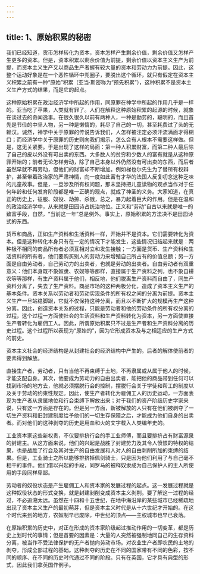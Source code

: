 ```yaml
---
---
---
```

title: 1、原始积累的秘密
---




我们已经知道，货币怎样转化为资本，资本怎样产生剩余价值，剩余价值又怎样产生更多的资本。但是，资本积累以剩余价值为前提，剩余价值以资本主义生产为前提，而资本主义生产又以商品生产者握有较大量的资本和劳动力为前提。因此，这整个运动好象是在一个恶性循环中兜圈子，要脱出这个循环，就只有假定在资本主义积累之前有一种“原始”积累（亚当·斯密称为“预先积累”），这种积累不是资本主义生产方式的结果，而是它的起点。

这种原始积累在政治经济学中所起的作用，同原罪在神学中所起的作用几乎是一样的。亚当吃了苹果，人类就有罪了。人们在解释这种原始积累的起源的时候，就象在谈过去的奇闻逸事。在很久很久以前有两种人，一种是勤劳的，聪明的，而且首先是节俭的中坚人物，另一种是懒惰的，耗尽了自己的一切，甚至耗费过了头的无赖汉。诚然，神学中关于原罪的传说告诉我们，人怎样被注定必须汗流满面才得糊口；而经济学中关于原罪的历史则向我们揭示，怎么会有人根本不需要这样做。但是，这无关紧要。于是出现了这样的局面：第一种人积累财富，而第二种人最后除了自己的皮以外没有可出卖的东西。大多数人的贫穷和少数人的富有就是从这种原罪开始的；前者无论怎样劳动，除了自己本身以外仍然没有可出卖的东西，而后者虽然早就不再劳动，但他们的财富却不断增加。例如梯也尔先生为了替所有权辩护，甚至带着政治家的严肃神情，向一度如此富有才华的法国人反复叨念这种乏味的儿童故事。但是，一旦涉及所有权问题，那末坚持把儿童读物的观点当作对于任何年龄和任何发育阶段都是唯一正确的观点，就成了神圣的义务。大家知道，在真正的历史上，征服、奴役、劫掠、杀戮，总之，暴力起着巨大的作用。但是在温和的政治经济学中，从来就是田园诗占统治地位。正义和“劳动”自古以来就是唯一的致富手段，自然，“当前这一年”总是例外。事实上，原始积累的方法决不是田园诗式的东西。

货币和商品，正如生产资料和生活资料一样，开始并不是资本。它们需要转化为资本。但是这种转化本身只有在一定的情况下才能发生，这些情况归结起来就是：两种极不相同的商品所有者必须互相对立和发生接触；一方面是货币、生产资料和生活资料的所有者，他们要购买别人的劳动力来增殖自己所占有的价值总额；另一方面是自由劳动者，自己劳动力的出卖者，也就是劳动的出卖者。自由劳动者有双重意义：他们本身既不象奴隶、农奴等等那样，直接属于生产资料之列，也不象自耕农等等那样，有生产资料属于他们，相反地，他们脱离生产资料而自由了，同生产资料分离了，失去了生产资料。商品市场的这种两极分化，造成了资本主义生产的基本条件。资本关系以劳动者和劳动实现条件的所有权之间的分离为前提。资本主义生产一旦站稳脚跟，它就不仅保持这种分离，而且以不断扩大的规模再生产这种分离。因此，创造资本关系的过程，只能是劳动者和他的劳动条件的所有权分离的过程，这个过程一方面使社会的生活资料和生产资料转化为资本，另一方面使直接生产者转化为雇佣工人。因此，所谓原始积累只不过是生产者和生产资料分离的历史过程。这个过程所以表现为“原始的”，因为它形成资本及与之相适应的生产方式的前史。

资本主义社会的经济结构是从封建社会的经济结构中产生的。后者的解体使前者的要素得到解放。

直接生产者，劳动者，只有当他不再束缚于土地，不再隶属或从属于他人的时候，才能支配自身。其次，他要成为劳动力的自由出卖者，能把他的商品带到任何可以找到市场的地方去，他就必须摆脱行会的控制，摆脱行会关于学徒和帮工的制度以及关于劳动的约束性规定。因此，使生产者转化为雇佣工人的历史运动，一方面表现为生产者从隶属地位和行会束缚下解放出来；对于我们的资产阶级历史学家来说，只有这一方面是存在的。但是另一方面，新被解放的人只有在他们被剥夺了一切生产资料和旧封建制度给予他们的一切生存保障之后，才能成为他们自身的出卖者。而对他们的这种剥夺的历史是用血和火的文字载入人类编年史的。

工业资本家这些新权贵，不仅要排挤行会的手工业师傅，而且要排挤占有财富源泉的封建主。从这方面来说，他们的兴起是战胜了封建势力及其令人愤恨的特权的结果，也是战胜了行会及其对生产的自由发展和人对人的自由剥削所加的束缚的结果。但是，工业骑士之所以能够排挤掉佩剑骑士，只是因为他们利用了与自己毫不相干的事件。他们借以兴起的手段，同罗马的被释奴隶成为自己保护人的主人所使用的手段同样卑鄙。

劳动者的奴役状态是产生雇佣工人和资本家的发展过程的起点。这一发展过程就是这种奴役状态的形式变换，就是封建剥削变成资本主义剥削。要了解这一过程的经过，不必追溯太远。虽然在十四和十五世纪，在地中海沿岸的某些城市已经稀疏地出现了资本主义生产的最初萌芽，但是资本主义时代是从十六世纪才开始的。在这个时代来到的地方，农奴制早已废除，中世纪的顶点——主权城市也早已衰落。

在原始积累的历史中，对正在形成的资本家阶级起过推动作用的一切变革，都是历史上划时代的事情；但是首要的因素是：大量的人突然被强制地同自己的生存资料分离，被当作不受法律保护的无产者抛向劳动市场。对农业生产者即农民的土地的剥夺，形成全部过程的基础。这种剥夺的历史在不同的国家带有不同的色彩，按不同的顺序、在不同的历史时代通过不同的阶段。只有在英国，它才具有典型的形式，因此我们拿英国作例子。